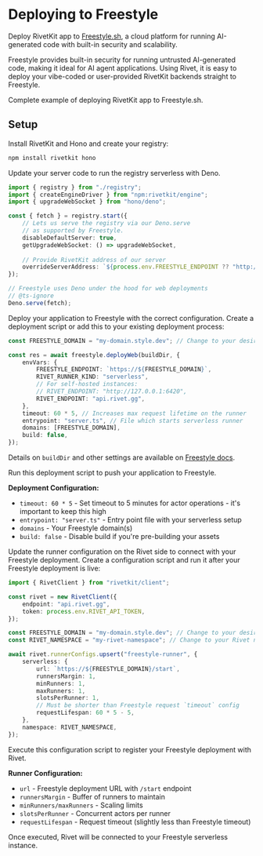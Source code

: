 # Deploying to Freestyle

Deploy RivetKit app to [Freestyle.sh](https://freestyle.sh/), a cloud platform for running AI-generated code with built-in security and scalability.

Freestyle provides built-in security for running untrusted AI-generated code, making it ideal for AI agent applications. Using Rivet, it is easy to deploy your vibe-coded or user-provided RivetKit backends straight to Freestyle.

<CardGroup>
<Card title="Freestyle + Rivet" href="https://github.com/rivet-dev/rivetkit/tree/main/examples/freestyle" target="_blank">
Complete example of deploying RivetKit app to Freestyle.sh.
</Card>
</CardGroup>

## Setup

<Steps>
<Step title="Install packages">

Install RivetKit and Hono and create your registry:

```bash
npm install rivetkit hono
```

</Step>

<Step title="Configure serverless driver">

Update your server code to run the registry serverless with Deno.

```typescript {{"title":"server.ts"}}
import { registry } from "./registry";
import { createEngineDriver } from "npm:rivetkit/engine";
import { upgradeWebSocket } from "hono/deno";

const { fetch } = registry.start({
	// Lets us serve the registry via our Deno.serve
	// as supported by Freestyle.
	disableDefaultServer: true,
	getUpgradeWebSocket: () => upgradeWebSocket,
	
	// Provide RivetKit address of our server
	overrideServerAddress: `${process.env.FREESTYLE_ENDPOINT ?? "http://localhost:8080"}/api`,
});

// Freestyle uses Deno under the hood for web deployments
// @ts-ignore
Deno.serve(fetch);
```

</Step>

<Step title="Deploy to Freestyle">

Deploy your application to Freestyle with the correct configuration. Create a deployment script or add this to your existing deployment process:

```typescript
const FREESTYLE_DOMAIN = "my-domain.style.dev"; // Change to your desired Freestyle domain

const res = await freestyle.deployWeb(buildDir, {
	envVars: {
		FREESTYLE_ENDPOINT: `https://${FREESTYLE_DOMAIN}`,
		RIVET_RUNNER_KIND: "serverless",
		// For self-hosted instances:
		// RIVET_ENDPOINT: "http://127.0.0.1:6420",
		RIVET_ENDPOINT: "api.rivet.gg",
	},
	timeout: 60 * 5, // Increases max request lifetime on the runner
	entrypoint: "server.ts", // File which starts serverless runner
	domains: [FREESTYLE_DOMAIN],
	build: false,
});
```

Details on `buildDir` and other settings are available on [Freestyle docs](https://docs.freestyle.sh/web/web).

Run this deployment script to push your application to Freestyle.

**Deployment Configuration:**

- `timeout: 60 * 5` - Set timeout to 5 minutes for actor operations - it's important to keep this high
- `entrypoint: "server.ts"` - Entry point file with your serverless setup
- `domains` - Your Freestyle domain(s)
- `build: false` - Disable build if you're pre-building your assets

</Step>

<Step title="Configure runner">

Update the runner configuration on the Rivet side to connect with your Freestyle deployment. Create a configuration script and run it after your Freestyle deployment is live:

```typescript
import { RivetClient } from "rivetkit/client";

const rivet = new RivetClient({
	endpoint: "api.rivet.gg",
	token: process.env.RIVET_API_TOKEN,
});

const FREESTYLE_DOMAIN = "my-domain.style.dev"; // Change to your desired Freestyle domain
const RIVET_NAMESPACE = "my-rivet-namespace"; // Change to your Rivet namespace

await rivet.runnerConfigs.upsert("freestyle-runner", {
	serverless: {
		url: `https://${FREESTYLE_DOMAIN}/start`,
		runnersMargin: 1,
		minRunners: 1,
		maxRunners: 1,
		slotsPerRunner: 1,
		// Must be shorter than Freestyle request `timeout` config
		requestLifespan: 60 * 5 - 5,
	},
	namespace: RIVET_NAMESPACE,
});
```

Execute this configuration script to register your Freestyle deployment with Rivet.

**Runner Configuration:**

- `url` - Freestyle deployment URL with `/start` endpoint
- `runnersMargin` - Buffer of runners to maintain
- `minRunners/maxRunners` - Scaling limits
- `slotsPerRunner` - Concurrent actors per runner
- `requestLifespan` - Request timeout (slightly less than Freestyle timeout)

Once executed, Rivet will be connected to your Freestyle serverless instance.

</Step>

</Steps>
